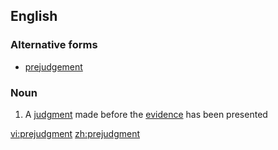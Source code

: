 ==English==

===Alternative forms===
*[[prejudgement]]

===Noun===
{{en-noun}}

# A [[judgment]] made before the [[evidence]] has been presented

[[vi:prejudgment]]
[[zh:prejudgment]]